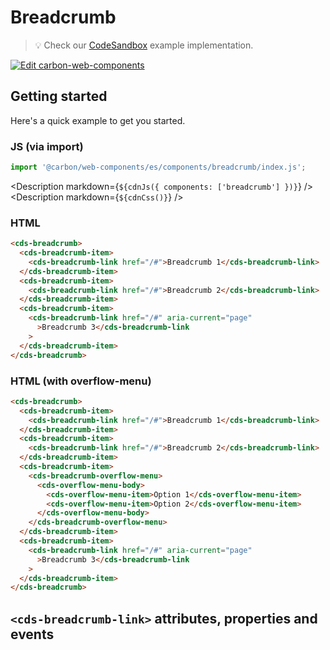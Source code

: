 
# Breadcrumb

> 💡 Check our
> [CodeSandbox](https://codesandbox.io/s/github/carbon-design-system/carbon-for-ibm-dotcom/tree/main/packages/carbon-web-components/examples/codesandbox/basic/components/breadcrumb)
> example implementation.

[![Edit carbon-web-components](https://codesandbox.io/static/img/play-codesandbox.svg)](https://codesandbox.io/s/github/carbon-design-system/carbon-for-ibm-dotcom/tree/main/packages/carbon-web-components/examples/codesandbox/basic/components/breadcrumb)

## Getting started

Here's a quick example to get you started.

### JS (via import)

```javascript
import '@carbon/web-components/es/components/breadcrumb/index.js';
```

<Description markdown={`${cdnJs({ components: ['breadcrumb'] })}`} />
<Description markdown={`${cdnCss()}`} />

### HTML

```html
<cds-breadcrumb>
  <cds-breadcrumb-item>
    <cds-breadcrumb-link href="/#">Breadcrumb 1</cds-breadcrumb-link>
  </cds-breadcrumb-item>
  <cds-breadcrumb-item>
    <cds-breadcrumb-link href="/#">Breadcrumb 2</cds-breadcrumb-link>
  </cds-breadcrumb-item>
  <cds-breadcrumb-item>
    <cds-breadcrumb-link href="/#" aria-current="page"
      >Breadcrumb 3</cds-breadcrumb-link
    >
  </cds-breadcrumb-item>
</cds-breadcrumb>
```

### HTML (with overflow-menu)

```html
<cds-breadcrumb>
  <cds-breadcrumb-item>
    <cds-breadcrumb-link href="/#">Breadcrumb 1</cds-breadcrumb-link>
  </cds-breadcrumb-item>
  <cds-breadcrumb-item>
    <cds-breadcrumb-link href="/#">Breadcrumb 2</cds-breadcrumb-link>
  </cds-breadcrumb-item>
  <cds-breadcrumb-item>
    <cds-breadcrumb-overflow-menu>
      <cds-overflow-menu-body>
        <cds-overflow-menu-item>Option 1</cds-overflow-menu-item>
        <cds-overflow-menu-item>Option 2</cds-overflow-menu-item>
      </cds-overflow-menu-body>
    </cds-breadcrumb-overflow-menu>
  </cds-breadcrumb-item>
  <cds-breadcrumb-item>
    <cds-breadcrumb-link href="/#" aria-current="page"
      >Breadcrumb 3</cds-breadcrumb-link
    >
  </cds-breadcrumb-item>
</cds-breadcrumb>
```

## `<cds-breadcrumb-link>` attributes, properties and events

<Props of="cds-breadcrumb-link" />
